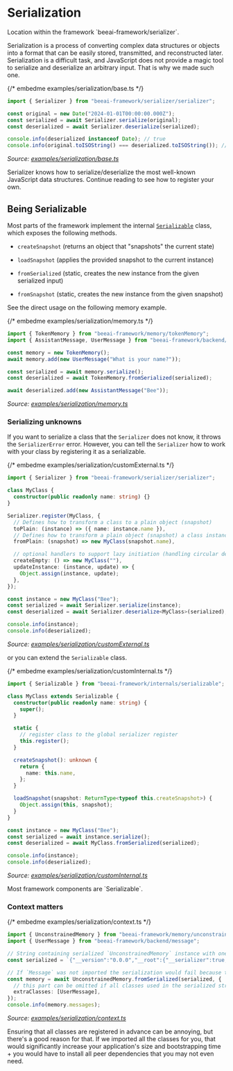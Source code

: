 # Serialization

<Tip>
Location within the framework `beeai-framework/serializer`.
</Tip>

Serialization is a process of converting complex data structures or objects into a format that can be easily stored, transmitted, and reconstructed later.
Serialization is a difficult task, and JavaScript does not provide a magic tool to serialize and deserialize an arbitrary input. That is why we made such one.

{/* embedme examples/serialization/base.ts */}

```ts
import { Serializer } from "beeai-framework/serializer/serializer";

const original = new Date("2024-01-01T00:00:00.000Z");
const serialized = await Serializer.serialize(original);
const deserialized = await Serializer.deserialize(serialized);

console.info(deserialized instanceof Date); // true
console.info(original.toISOString() === deserialized.toISOString()); // true
```

_Source: [examples/serialization/base.ts](https://github.com/i-am-bee/beeai-framework/blob/main/typescript/examples/tools/base.ts)_

<Note>
Serializer knows how to serialize/deserialize the most well-known JavaScript data structures. Continue reading to see how to register your own.
</Note>

## Being Serializable

Most parts of the framework implement the internal [`Serializable`](https://github.com/i-am-bee/beeai-framework/blob/main/typescript/src/internals/serializable.ts) class, which exposes the following methods.

- `createSnapshot` (returns an object that "snapshots" the current state)
- `loadSnapshot` (applies the provided snapshot to the current instance)

- `fromSerialized` (static, creates the new instance from the given serialized input)
- `fromSnapshot` (static, creates the new instance from the given snapshot)

See the direct usage on the following memory example.

{/* embedme examples/serialization/memory.ts */}

```ts
import { TokenMemory } from "beeai-framework/memory/tokenMemory";
import { AssistantMessage, UserMessage } from "beeai-framework/backend/message";

const memory = new TokenMemory();
await memory.add(new UserMessage("What is your name?"));

const serialized = await memory.serialize();
const deserialized = await TokenMemory.fromSerialized(serialized);

await deserialized.add(new AssistantMessage("Bee"));
```

_Source: [examples/serialization/memory.ts](https://github.com/i-am-bee/beeai-framework/blob/main/typescript/examples/serialization/memory.ts)_

### Serializing unknowns

If you want to serialize a class that the `Serializer` does not know, it throws the `SerializerError` error.
However, you can tell the `Serializer` how to work with your class by registering it as a serializable.

{/* embedme examples/serialization/customExternal.ts */}

```ts
import { Serializer } from "beeai-framework/serializer/serializer";

class MyClass {
  constructor(public readonly name: string) {}
}

Serializer.register(MyClass, {
  // Defines how to transform a class to a plain object (snapshot)
  toPlain: (instance) => ({ name: instance.name }),
  // Defines how to transform a plain object (snapshot) a class instance
  fromPlain: (snapshot) => new MyClass(snapshot.name),

  // optional handlers to support lazy initiation (handling circular dependencies)
  createEmpty: () => new MyClass(""),
  updateInstance: (instance, update) => {
    Object.assign(instance, update);
  },
});

const instance = new MyClass("Bee");
const serialized = await Serializer.serialize(instance);
const deserialized = await Serializer.deserialize<MyClass>(serialized);

console.info(instance);
console.info(deserialized);
```

_Source: [examples/serialization/customExternal.ts](https://github.com/i-am-bee/beeai-framework/blob/main/typescript/examples/serialization/customExternal.ts)_

or you can extend the `Serializable` class.

{/* embedme examples/serialization/customInternal.ts */}

```ts
import { Serializable } from "beeai-framework/internals/serializable";

class MyClass extends Serializable {
  constructor(public readonly name: string) {
    super();
  }

  static {
    // register class to the global serializer register
    this.register();
  }

  createSnapshot(): unknown {
    return {
      name: this.name,
    };
  }

  loadSnapshot(snapshot: ReturnType<typeof this.createSnapshot>) {
    Object.assign(this, snapshot);
  }
}

const instance = new MyClass("Bee");
const serialized = await instance.serialize();
const deserialized = await MyClass.fromSerialized(serialized);

console.info(instance);
console.info(deserialized);
```

_Source: [examples/serialization/customInternal.ts](https://github.com/i-am-bee/beeai-framework/blob/main/typescript/examples/serialization/customInternal.ts)_

<Tip>
Most framework components are `Serializable`.
</Tip>

### Context matters

{/* embedme examples/serialization/context.ts */}

```ts
import { UnconstrainedMemory } from "beeai-framework/memory/unconstrainedMemory";
import { UserMessage } from "beeai-framework/backend/message";

// String containing serialized `UnconstrainedMemory` instance with one message in it.
const serialized = `{"__version":"0.0.0","__root":{"__serializer":true,"__class":"Object","__ref":"18","__value":{"target":"UnconstrainedMemory","snapshot":{"__serializer":true,"__class":"Object","__ref":"17","__value":{"messages":{"__serializer":true,"__class":"Array","__ref":"1","__value":[{"__serializer":true,"__class":"SystemMessage","__ref":"2","__value":{"content":{"__serializer":true,"__class":"Array","__ref":"3","__value":[{"__serializer":true,"__class":"Object","__ref":"4","__value":{"type":"text","text":"You are a helpful assistant."}}]},"meta":{"__serializer":true,"__class":"Object","__ref":"5","__value":{"createdAt":{"__serializer":true,"__class":"Date","__ref":"6","__value":"2025-02-06T14:51:01.459Z"}}},"role":"system"}},{"__serializer":true,"__class":"UserMessage","__ref":"7","__value":{"content":{"__serializer":true,"__class":"Array","__ref":"8","__value":[{"__serializer":true,"__class":"Object","__ref":"9","__value":{"type":"text","text":"Hello!"}}]},"meta":{"__serializer":true,"__class":"Object","__ref":"10","__value":{"createdAt":{"__serializer":true,"__class":"Date","__ref":"11","__value":"2025-02-06T14:51:01.459Z"}}},"role":"user"}},{"__serializer":true,"__class":"AssistantMessage","__ref":"12","__value":{"content":{"__serializer":true,"__class":"Array","__ref":"13","__value":[{"__serializer":true,"__class":"Object","__ref":"14","__value":{"type":"text","text":"Hello, how can I help you?"}}]},"meta":{"__serializer":true,"__class":"Object","__ref":"15","__value":{"createdAt":{"__serializer":true,"__class":"Date","__ref":"16","__value":"2025-02-06T14:51:01.459Z"}}},"role":"assistant"}}]}}}}}}`;

// If `Message` was not imported the serialization would fail because the `Message` had no chance to register itself.
const memory = await UnconstrainedMemory.fromSerialized(serialized, {
  // this part can be omitted if all classes used in the serialized string are imported (and have `static` register block) or at least one initiated
  extraClasses: [UserMessage],
});
console.info(memory.messages);
```

_Source: [examples/serialization/context.ts](https://github.com/i-am-bee/beeai-framework/blob/main/typescript/examples/serialization/context.ts)_

<Important>
Ensuring that all classes are registered in advance can be annoying, but there's a good reason for that.
If we imported all the classes for you, that would significantly increase your application's size and bootstrapping time + you would have to install all peer dependencies that you may not even need.
</Important>

